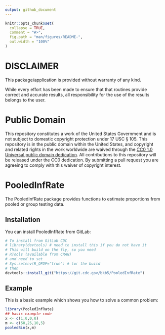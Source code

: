 ```yaml
---
output: github_document
---
```


<!-- README.md is generated from README.Rmd. Please edit that file -->

```r
knitr::opts_chunk$set(
  collapse = TRUE,
  comment = "#>",
  fig.path = "man/figures/README-",
  out.width = "100%"
)
```
# DISCLAIMER

This package/application is provided without warranty of any kind.

While every effort has been made to ensure that that routines provide correct and accurate results, all responsibility for the use of the results belongs to the user.

# Public Domain

This repository constitutes a work of the United States Government and is not subject to domestic copyright protection under 17 USC § 105. This repository is in the public domain within the United States, and copyright and related rights in the work worldwide are waived through the [CC0 1.0 Universal public domain dedication](https://creativecommons.org/publicdomain/zero/1.0/). All contributions to this repository will be released under the CC0 dedication. By submitting a pull request you are agreeing to comply with this waiver of copyright interest.

# PooledInfRate

The PooledInfRate package provides functions to estimate proportions from pooled or group testing data.

## Installation

You can install PooledInfRate from GitLab:

``` r
# To install from GitLab CDC
# library(devtools) # need to install this if you do not have it
# This will build on the fly, so you need
# RTools (available from CRAN)
# and need to set
# Sys.setenv(R_QPDF="true") # for the build
# then 
devtools::install_git("https://git.cdc.gov/bkb5/PooledInfRate")
```

## Example

This is a basic example which shows you how to solve a common problem:

```r
library(PooledInfRate)
## basic example code
x <- c(1,0,0,0)
m <- c(50,25,10,5)
pooledBin(x,m)
```
